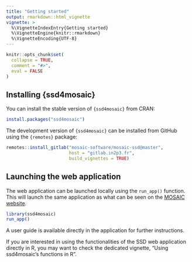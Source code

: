 ```yaml
---
title: "Getting started"
output: rmarkdown::html_vignette
vignette: >
  %\VignetteIndexEntry{Getting started}
  %\VignetteEngine{knitr::rmarkdown}
  %\VignetteEncoding{UTF-8}
---
```


```r
knitr::opts_chunk$set(
  collapse = TRUE,
  comment = "#>",
  eval = FALSE
)
```

## Installing {ssd4mosaic}

You can install the stable version of `{ssd4mosaic}` from CRAN:

``` r
install.packages("ssd4mosaic")
```


The development version of `{ssd4mosaic}` can be installed from GitHub using the
`{remotes}` package: 

```r
remotes::install_gitlab("mosaic-software/mosaic-ssd@master",
                        host = "gitlab.in2p3.fr",
                        build_vignettes = TRUE)
```

## Launching the web application

The web application can be launched locally using the `run_app()` function. This
will launch the same application as what can be seen on the
[MOSAIC website](https://mosaic.univ-lyon1.fr/ssd).

```r
library(ssd4mosaic)
run_app()
```

A user guide is available directly in the application for further instructions.

If you are interested in using the functionalities of the SSD web application
directly in R, you may want to check the dedicated vignette, "Using ssd4mosaic's
functions in R".
